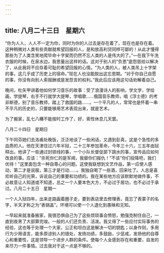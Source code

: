 ```yaml
---
---
---
```

title: 八月二十三日　星期六
---




“你为人人，人人不一定为你，同时为你的人过去是存在着了，现在也是存在着。这种稍微对人类有些贡献就希望回报的人，是和放高利贷同样可鄙的！从此才懂得那些为了人类含笑地爬毕命十字架而仍然不忘人类的人是伟大的了。”―在我下午洗衣服的时候，在泉水边，我思量出这样的话。这对于别人的“负恩”底怨慈给以解决了，从此我将不应存着可耻的希望回报的心情。“为人类的人，被人类吊上十字架的事，这几乎成了历吏上的宿命。”现在人也没能脱出这忘恩期。“对于你自己自愿的事，你没有向别人索报酬或是发怨言的权利。”我此后应该用这句话劝解着自己。

晚间，杜矢甲讲着他如何学习音乐的故事：受了浪漫诗人的影响，学文学，学绘画，学提琴，右手不行就学大提琴，学唱歌……俄国音乐教师，唱《浮士德》的考非斯德，别了音乐教师，踏上了救国的路……。一个平凡的人，常常也是怀着一串不平凡的历史的，只要能够用艺术表现出来，就是艺术。

为了搬家，乱七八糟不能按时工作了，好，索性休息几天罢。





八月二十四日　星期日


下午同芬她们去洛甫处晚饭，泛泛地谈了一些闲话，又遇到彭真，这是个急性的多血质的人。他在天津住过六年半狱，二十三年参加革命，今年三十六，三五年由狱释出。他讲了一些通过封锁线的事，一个小队长督促部下跳水的事，宣传品应如何改良的事。应该：“杀死你仁的是军阀，我替你们报仇！”不该“你们投降吧，我们优待！”这里面包含一种自尊心的问题。这使我联想到文艺作品，第一应使人感动，第二才是说服，第三才是行动……。我独自喝了一些酒，回来吐了。人总是喜欢听自己的光荣，诉说自己的重要和功绩的。我在某些地方应该默默地做件事，不必故意让人知道或不知道，总之一个人要本色大方，不必过于居功，也不必过于承过。八月二十五日　星期一

一个人入狱四年，出来走路画着圈子走，要到表店里去修理表，竟忘了表蒙子的名字，半天才称之为“表锅盖”。环境可以使一个人退化到愚昧和无知。

一早起来就准备搬家，我很恐惧自己为了这些烦琐事会愤怒，勉强克制住自己，一直到夜黑了大部算完竣。一般的人们还负责、活泼。我又得了一些应付实际事务的经验，这也等于处理一个大家，公正和坦白这是解决一切的钥匙；以身作则，多用行为少用语言，能多原谅别人的错处，发扬功绩，多鼓励，少惩戒，发扬他的自尊心和重要性，这是领导一个进步人群的条件。使每个人全感到存在和重要，自发的来尽力一件事情。过去我对于这一点是不够的。